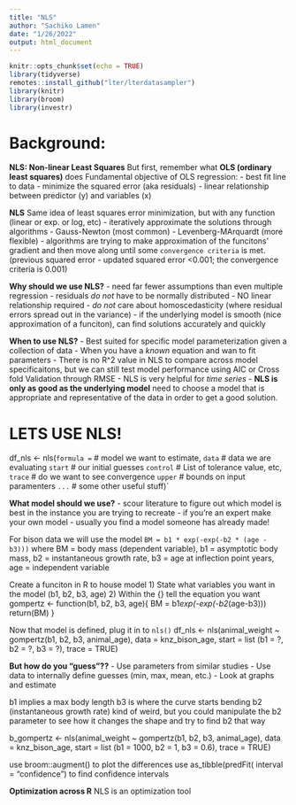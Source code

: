 ```yaml
---
title: "NLS"
author: "Sachiko Lamen"
date: "1/26/2022"
output: html_document
---
```


```r
knitr::opts_chunk$set(echo = TRUE)
library(tidyverse)
remotes::install_github("lter/lterdatasampler")
library(knitr)
library(broom)
library(investr)
```
# Background: 
**NLS: Non-linear Least Squares**
But first, remember what **OLS (ordinary least squares)** does
Fundamental objective of OLS regression: 
- best fit line to data
- minimize the squared error (aka residuals)
- linear relationship between predictor (y) and variables (x)

**NLS**
Same idea of least squares error minimization, but with any function (linear or exp. or log, etc)
- iteratively approximate the solutions through algorithms
  - Gauss-Newton (most common)
  - Levenberg-MArquardt (more flexible)
- algorithms are trying to make approximation of the funcitons' gradient and then move along until some `convergence criteria` is met. (previous squared error - updated squared error <0.001; the convergence criteria is 0.001)

**Why should we use NLS?**
- need far fewer assumptions than even multiple regression
  - residuals *do not* have to be normally distributed
  - NO linear relationship required
  - *do not* care about homoscedasticity (where residual errors spread out in the variance)
- if the underlying model is smooth (nice approximation of a funciton), can find solutions accurately and quickly

**When to use NLS?**
- Best suited for specific model parameterization given a collection of data
- When you have a *known* equation and wan to fit parameters
- There is no R^2 value in NLS to compare across model specificaitons, but we can still test model performance using AIC or Cross fold Validation through RMSE
- NLS is very helpful for *time series* 
- **NLS is only as good as the underlying model** need to choose a model that is appropriate and representative of the data in order to get a good solution.

# LETS USE NLS!

df_nls <- nls(`formula = ` # model we want to estimate,
                 `data` # data we are evaluating
               `start` # our initial guesses
               `control` # List of tolerance value, etc,
               `trace` # do we want to see convergence
               `upper` # bounds on input paramenters
               `...` # some other useful stuff)` 

**What model should we use?**
- scour literature to figure out which model is best in the instance you are trying to recreate
- if you're an expert make your own model
- usually you find a model someone has already made!

For bison data we will use the model `BM = b1 * exp(-exp(-b2 * (age - b3)))` where BM = body mass (dependent variable), b1 = asymptotic body mass, b2 = instantaneous growth rate, b3 = age at inflection point years, age = independent variable

Create a funciton in R to house model
1) State what variables you want in the model (b1, b2, b3, age)
2) Within the {} tell the equation you want 
gompertz <- function(b1, b2, b3, age){
  BM = b1*exp(-exp(-b2*(age-b3)))
  return(BM)
}

Now that model is defined, plug it in to `nls()`
df_nls <- nls(animal_weight ~ gompertz(b1, b2, b3, animal_age),
              data = knz_bison_age,
              start = list (b1 = ?, b2 = ?, b3 = ?),
              trace = TRUE)

**But how do you "guess"??**
- Use parameters from similar studies
- Use data to internally define guesses (min, max, mean, etc.)
- Look at graphs and estimate

b1 implies a max body length 
b3 is where the curve starts bending
b2 (instantaneous growth rate) kind of weird, but you could manipulate the b2 parameter to see how it changes the shape and try to find b2 that way

b_gompertz <- nls(animal_weight ~ gompertz(b1, b2, b3, animal_age),
              data = knz_bison_age,
              start = list (b1 = 1000, b2 = 1, b3 = 0.6),
              trace = TRUE)

use broom::augment() to plot the differences
use as_tibble(predFit( interval = "confidence") to find confidence intervals


**Optimization across R**
NLS is an optimization tool



